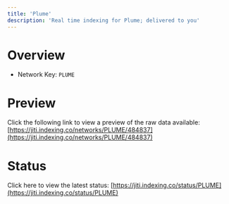 ```yaml
---
title: 'Plume'
description: 'Real time indexing for Plume; delivered to you'
---
```


# Overview
- Network Key: `PLUME`

# Preview
Click the following link to view a preview of the raw data available: [https://jiti.indexing.co/networks/PLUME/484837](https://jiti.indexing.co/networks/PLUME/484837)

# Status
Click here to view the latest status: [https://jiti.indexing.co/status/PLUME](https://jiti.indexing.co/status/PLUME)
